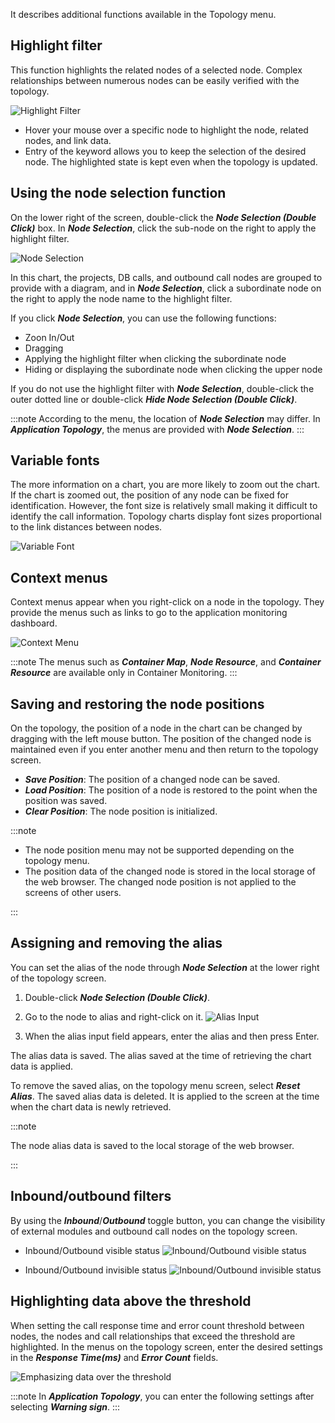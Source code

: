 It describes additional functions available in the Topology menu.

## Highlight filter

This function highlights the related nodes of a selected node. Complex relationships between numerous nodes can be easily verified with the topology.

![Highlight Filter](/img/topology-highlight.png)

-   Hover your mouse over a specific node to highlight the node, related nodes, and link data.
-   Entry of the keyword allows you to keep the selection of the desired node. The highlighted state is kept even when the topology is updated.

## Using the node selection function

On the lower right of the screen, double-click the **_Node Selection (Double Click)_** box. In **_Node Selection_**, click the sub-node on the right to apply the highlight filter.

![Node Selection](/img/topology-select-node.png)

In this chart, the projects, DB calls, and outbound call nodes are grouped to provide with a diagram, and in **_Node Selection_**, click a subordinate node on the right to apply the node name to the highlight filter.

If you click **_Node Selection_**, you can use the following functions:

-   Zoon In/Out
-   Dragging
-   Applying the highlight filter when clicking the subordinate node
-   Hiding or displaying the subordinate node when clicking the upper node

If you do not use the highlight filter with **_Node Selection_**, double-click the outer dotted line or double-click **_Hide Node Selection (Double Click)_**.

:::note
According to the menu, the location of **_Node Selection_** may differ. In **_Application Topology_**, the menus are provided with **_Node Selection_**.
:::

## Variable fonts

The more information on a chart, you are more likely to zoom out the chart. If the chart is zoomed out, the position of any node can be fixed for identification. However, the font size is relatively small making it difficult to identify the call information. Topology charts display font sizes proportional to the link distances between nodes.

![Variable Font](https://img.whatap.io/media/user_guide_application/topology/dynamic_font_size.png)

## Context menus

Context menus appear when you right-click on a node in the topology. They provide the menus such as links to go to the application monitoring dashboard.

![Context Menu](https://img.whatap.io/media/user_guide_application/topology/context_menu.png)

:::note
The menus such as **_Container Map_**, **_Node Resource_**, and **_Container Resource_** are available only in Container Monitoring.
:::

## Saving and restoring the node positions

On the topology, the position of a node in the chart can be changed by dragging with the left mouse button. The position of the changed node is maintained even if you enter another menu and then return to the topology screen.

-   **_Save Position_**: The position of a changed node can be saved.
-   **_Load Position_**: The position of a node is restored to the point when the position was saved.
-   **_Clear Position_**: The node position is initialized.

:::note

-   The node position menu may not be supported depending on the topology menu.
-   The position data of the changed node is stored in the local storage of the web browser. The changed node position is not applied to the screens of other users.

:::

## Assigning and removing the alias

You can set the alias of the node through **_Node Selection_** at the lower right of the topology screen.

1.  Double-click **_Node Selection (Double Click)_**.

2.  Go to the node to alias and right-click on it.
    ![Alias Input](/img/node-custom-name.png)

3.  When the alias input field appears, enter the alias and then press Enter.

The alias data is saved. The alias saved at the time of retrieving the chart data is applied.

To remove the saved alias, on the topology menu screen, select **_Reset Alias_**. The saved alias data is deleted. It is applied to the screen at the time when the chart data is newly retrieved.

:::note

The node alias data is saved to the local storage of the web browser.

:::

## Inbound/outbound filters

By using the **_Inbound_**/**_Outbound_** toggle button, you can change the visibility of external modules and outbound call nodes on the topology screen.

-   Inbound/Outbound visible status
    ![Inbound/Outbound visible status](https://img.whatap.io/media/user_guide_application/topology/inbound_outbound_displayed.png)

-   Inbound/Outbound invisible status
    ![Inbound/Outbound invisible status](https://img.whatap.io/media/user_guide_application/topology/inbound_outbound_hidden.png)

## Highlighting data above the threshold

When setting the call response time and error count threshold between nodes, the nodes and call relationships that exceed the threshold are highlighted. In the menus on the topology screen, enter the desired settings in the **_Response Time(ms)_** and **_Error Count_** fields.

![Emphasizing data over the threshold](https://img.whatap.io/media/user_guide_application/topology/threshold_emphasized.png)

:::note
In **_Application Topology_**, you can enter the following settings after selecting **_Warning sign_**.
:::
